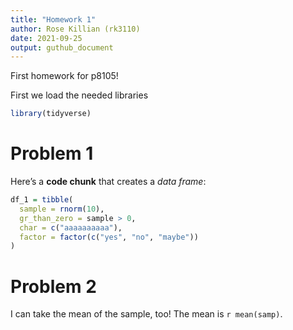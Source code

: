 ```yaml
---
title: "Homework 1"
author: Rose Killian (rk3110)
date: 2021-09-25
output: guthub_document
---
```


First homework for p8105! 


First we load the needed libraries
```r
library(tidyverse)
```


# Problem 1

Here's a **code chunk** that creates a _data frame_:

```r
df_1 = tibble(
  sample = rnorm(10),
  gr_than_zero = sample > 0,
  char = c("aaaaaaaaaa"),
  factor = factor(c("yes", "no", "maybe"))
)
```

# Problem 2

I can take the mean of the sample, too!
The mean is `r mean(samp)`.